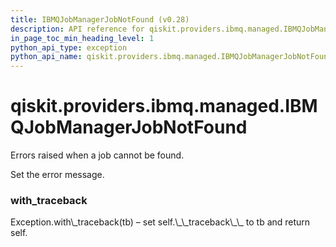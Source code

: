 ```yaml
---
title: IBMQJobManagerJobNotFound (v0.28)
description: API reference for qiskit.providers.ibmq.managed.IBMQJobManagerJobNotFound in qiskit v0.28
in_page_toc_min_heading_level: 1
python_api_type: exception
python_api_name: qiskit.providers.ibmq.managed.IBMQJobManagerJobNotFound
---
```


<span id="qiskit-providers-ibmq-managed-ibmqjobmanagerjobnotfound" />

# qiskit.providers.ibmq.managed.IBMQJobManagerJobNotFound

<Class id="qiskit.providers.ibmq.managed.IBMQJobManagerJobNotFound" isDedicatedPage={true} github="https://github.com/qiskit/qiskit-ibmq-provider/tree/stable/0.15/qiskit/providers/ibmq/managed/exceptions.py" signature="IBMQJobManagerJobNotFound(*message)" modifiers="exception">
  Errors raised when a job cannot be found.

  Set the error message.

  ### with\_traceback

  <Function id="qiskit.providers.ibmq.managed.IBMQJobManagerJobNotFound.with_traceback" signature="with_traceback()">
    Exception.with\_traceback(tb) – set self.\_\_traceback\_\_ to tb and return self.
  </Function>
</Class>

